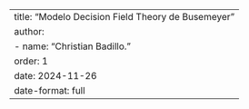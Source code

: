 ---
title: "Modelo Decision Field Theory de Busemeyer"
author: 
    - name: "Christian Badillo."
order: 1
date: 2024-11-26
date-format: full
---